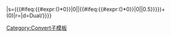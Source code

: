 {{formatnum:{{convert/{{{4}}}|{{{1}}}|!!|{{{3}}}|{{#ifeq:{{#expr:({{{5}}}+0)*0}}|0|def|{{{5}}}}}|s=({{#ifeq:{{#expr:({{{5|a}}})*0}}|0|{{{5}}}|{{#ifeq:{{#expr:({{{6|a}}})*0}}|0|{{{6}}}|0.5}}}})+(0{{{s}}})|r={{{r}}}|d=Dual/{{{d}}}}}}}<noinclude>
[[Category:Convert子模板]]
</noinclude>